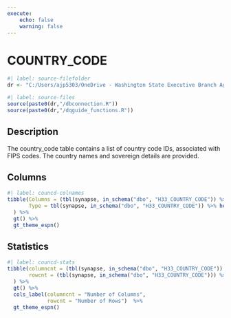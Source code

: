 ```yaml
---
execute:
    echo: false
    warning: false
---
```


# COUNTRY_CODE {.unnumbered}

```r
#| label: source-filefolder
dr <- "C:/Users/ajp5303/OneDrive - Washington State Executive Branch Agencies/source_scripts"
```

```r
#| label: source-files
source(paste0(dr,"/dbconnection.R"))
source(paste0(dr,"/dqguide_functions.R"))
```

## Description

The country_code table contains a list of country code IDs, associated with FIPS codes. The country names and sovereign details are provided.

## Columns

```r
#| label: councd-colnames
tibble(Columns = (tbl(synapse, in_schema("dbo", "H33_COUNTRY_CODE")) %>% colnames()),
       Type = tbl(synapse, in_schema("dbo", "H33_COUNTRY_CODE")) %>% head(1) %>% as_tibble() %>% sapply(class)
  ) %>%
  gt() %>%
  gt_theme_espn()
```

## Statistics

```r
#| label: councd-stats
tibble(columncnt = (tbl(synapse, in_schema("dbo", "H33_COUNTRY_CODE")) %>% ncol()),
       rowcnt = (tbl(synapse, in_schema("dbo", "H33_COUNTRY_CODE"))) %>% nrow2()
  ) %>%
  gt() %>%
  cols_label(columncnt = "Number of Columns",
             rowcnt = "Number of Rows")  %>%
  gt_theme_espn()
```
